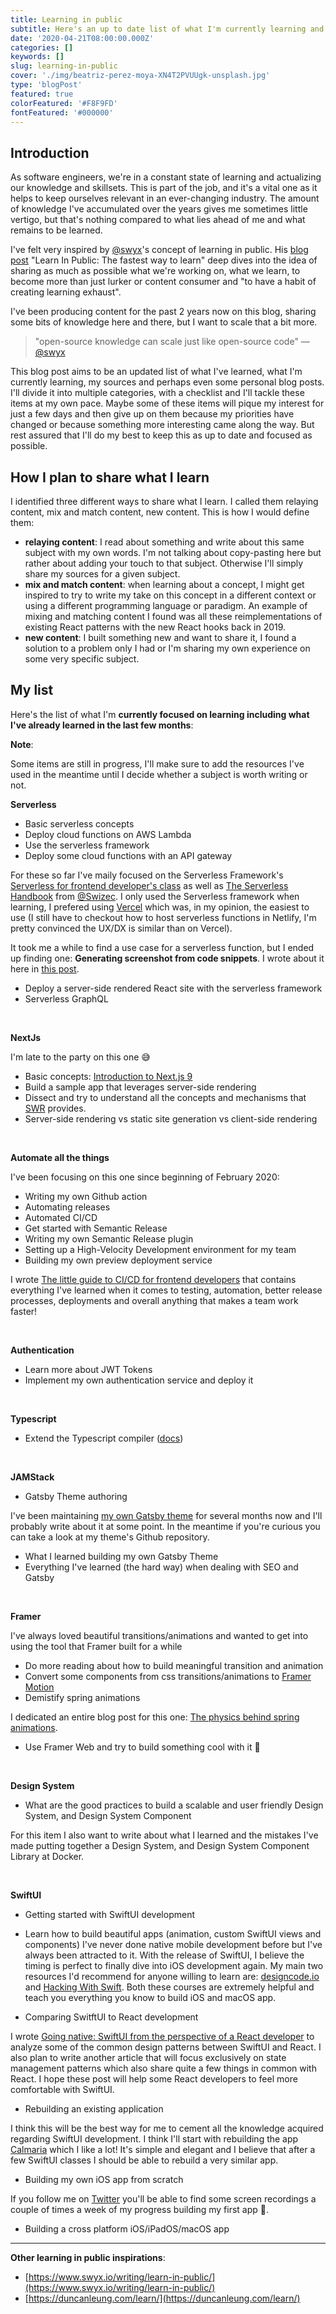 ```yaml
---
title: Learning in public
subtitle: Here's an up to date list of what I'm currently learning and what I plan to learn.
date: '2020-04-21T08:00:00.000Z'
categories: []
keywords: []
slug: learning-in-public
cover: './img/beatriz-perez-moya-XN4T2PVUUgk-unsplash.jpg'
type: 'blogPost'
featured: true
colorFeatured: '#F8F9FD'
fontFeatured: '#000000'
---
```


## Introduction

As software engineers, we're in a constant state of learning and actualizing our knowledge and skillsets. This is part of the job, and it's a vital one as it helps to keep ourselves relevant in an ever-changing industry.
The amount of knowledge I've accumulated over the years gives me sometimes little vertigo, but that's nothing compared to what lies ahead of me and what remains to be learned.

I've felt very inspired by [@swyx](https://twitter.com/swyx)'s concept of learning in public. His [blog post](https://www.swyx.io/writing/learn-in-public/) "Learn In Public: The fastest way to learn" deep dives into the idea of sharing as much as possible what we're working on, what we learn, to become more than just lurker or content consumer and "to have a habit of creating learning exhaust".

I've been producing content for the past 2 years now on this blog, sharing some bits of knowledge here and there, but I want to scale that a bit more.

>  "open-source knowledge can scale just like open-source code"
    — [@swyx](https://twitter.com/swyx/status/1247558714103496705)

This blog post aims to be an updated list of what I've learned, what I'm currently learning, my sources and perhaps even some personal blog posts.
I'll divide it into multiple categories, with a checklist and I'll tackle these items at my own pace. Maybe some of these items will pique my interest for just a few days and then give up on them because my priorities have changed or because something more interesting came along the way. But rest assured that I'll do my best to keep this as up to date and focused as possible.

## How I plan to share what I learn

I identified three different ways to share what I learn. I called them relaying content, mix and match content, new content. This is how I would define them:

- **relaying content**: I read about something and write about this same subject with my own words. I'm not talking about copy-pasting here but rather about adding your touch to that subject. Otherwise I'll simply share my sources for a given subject. 
- **mix and match content**: when learning about a concept, I might get inspired to try to write my take on this concept in a different context or using a different programming language or paradigm. An example of mixing and matching content I found was all these reimplementations of existing React patterns with the new React hooks back in 2019.
- **new content**: I built something new and want to share it, I found a solution to a problem only I had or I'm sharing my own experience on some very specific subject.


## My list

Here's the list of what I'm **currently focused on learning including what I've already learned in the last few months**:

<Callout variant="info">

**Note**:

Some items are still in progress, I'll make sure to add the resources I've used in the meantime until I decide whether a subject is worth writing or not.

</Callout>

**Serverless**
- Basic serverless concepts <Pill color="#34C559" text="Done"/>
- Deploy cloud functions on AWS Lambda <Pill color="#34C559" text="Done"/>
- Use the serverless framework <Pill color="#34C559" text="Done"/>
- Deploy some cloud functions with an API gateway <Pill color="#34C559" text="Done"/> 

For these so far I've maily focused on the Serverless Framework's [Serverless for frontend developer's class](https://serverless.com/learn/courses/serverless-for-frontend-developers/) as well as [The Serverless Handbook](https://serverlesshandbook.dev/) from [@Swizec](https://twitter.com/Swizec).
I only used the Serverless framework when learning, I prefered using [Vercel](https://vercel.com) which was, in my opinion, the easiest to use (I still have to checkout how to host serverless functions in Netlify, I'm pretty convinced the UX/DX is similar than on Vercel).

It took me a while to find a use case for a serverless function, but I ended up finding one: **Generating screenshot from code snippets**. I wrote about it here in [this post](/posts/creating-beautiful-screenshots-source-code-with-serverless-function).

- Deploy a server-side rendered React site with the serverless framework
- Serverless GraphQL

<br/>

**NextJs**

I'm late to the party on this one 😅

- Basic concepts: [Introduction to Next.js 9](https://egghead.io/playlists/introduction-to-next-js-9-9c01) <Pill color="#34C559" text="Done"/>
- Build a sample app that leverages server-side rendering
- Dissect and try to understand all the concepts and mechanisms that [SWR](https://swr.now.sh/) provides.
- Server-side rendering vs static site generation vs client-side rendering <Pill color="#34C559" text="Done"/>

<br/>

**Automate all the things**

I've been focusing on this one since beginning of February 2020:

- Writing my own Github action <Pill color="#34C559" text="Done"/>
- Automating releases <Pill color="#34C559" text="Done"/>
- Automated CI/CD <Pill color="#34C559" text="Done"/>
- Get started with Semantic Release <Pill color="#34C559" text="Done"/>
- Writing my own Semantic Release plugin <Pill color="#34C559" text="Done"/>
- Setting up a High-Velocity Development environment for my team <Pill color="#34C559" text="Done"/>
- Building my own preview deployment service <Pill color="#34C559" text="Done"/>

I wrote [The little guide to CI/CD for frontend developers](/posts/guide-to-cicd-for-frontend-developers/) that contains everything I've learned when it comes to testing, automation, better release processes, deployments and overall anything that makes a team work faster!

<br/>

**Authentication**
- Learn more about JWT Tokens
- Implement my own authentication service and deploy it

<br/>

**Typescript**
- Extend the Typescript compiler ([docs](https://github.com/microsoft/TypeScript/wiki/Using-the-Compiler-API))

<br/>

**JAMStack**
- Gatsby Theme authoring <Pill color="#34C559" text="Done"/>

I've been maintaining [my own Gatsby theme](https://github.com/MaximeHeckel/gatsby-theme-maximeheckel) for several months now and I'll probably write about it at some point. In the meantime if you're curious you can take a look at my theme's Github repository.

- What I learned building my own Gatsby Theme 
- Everything I've learned (the hard way) when dealing with SEO and Gatsby <Pill color="#FF9502" text="In Progress"/>

<br/>

**Framer**

I've always loved beautiful transitions/animations and wanted to get into using the tool that Framer built for a while

- Do more reading about how to build meaningful transition and animation
- Convert some components from css transitions/animations to [Framer Motion](https://www.framer.com/motion/) <Pill color="#34C559" text="Done"/>
- Demistify spring animations <Pill color="#34C559" text="Done"/>

I dedicated an entire blog post for this one: [The physics behind spring animations](/posts/the-physics-behind-spring-animations).

- Use Framer Web and try to build something cool with it 🤘

<br/>

**Design System**
- What are the good practices to build a scalable and user friendly Design System, and Design System Component

For this item I also want to write about what I learned and the mistakes I've made putting together a Design System, and Design System Component Library at Docker.

<br/>

**SwiftUI**
- Getting started with SwiftUI development <Pill color="#34C559" text="Done"/>
- Learn how to build beautiful apps (animation, custom SwiftUI views and components) <Pill color="#FF9502" text="In Progress"/>
I've never done native mobile development before but I've always been attracted to it. With the release of SwiftUI, I believe the timing is perfect to finally dive into iOS development again.
My main two resources I'd recommend for anyone willing to learn are: [designcode.io](https://designcode.io/swiftui?promo=learnswiftui) and [Hacking With Swift](https://www.hackingwithswift.com/). Both these courses are extremely helpful and teach you everything you know to build iOS and macOS app.

- Comparing SwitftUI to React development <Pill color="#34C559" text="Done"/>

I wrote [Going native: SwiftUI from the perspective of a React developer](/posts/swiftui-as-react-developer/) to analyze some of the common design patterns between SwiftUI and React. I also plan to write another article that will focus exclusively on state management patterns which also share quite a few things in common with React. I hope these post will help some React developers to feel more comfortable with SwiftUI.

- Rebuilding an existing application

I think this will be the best way for me to cement all the knowledge acquired regarding SwiftUI development. I think I'll start with rebuilding the app [Calmaria](https://calmaria.app/) which I like a lot! It's simple and elegant and I believe that after a few SwiftUI classes I should be able to rebuild a very similar app.

- Building my own iOS app from scratch <Pill color="#FF9502" text="In Progress"/>

If you follow me on [Twitter](https://twitter.com/MaximeHeckel) you'll be able to find some screen recordings a couple of times a week of my progress building my first app 🤘.

- Building a cross platform iOS/iPadOS/macOS app

<hr/>

**Other learning in public inspirations**:

- [https://www.swyx.io/writing/learn-in-public/](https://www.swyx.io/writing/learn-in-public/)
- [https://duncanleung.com/learn/](https://duncanleung.com/learn/)
